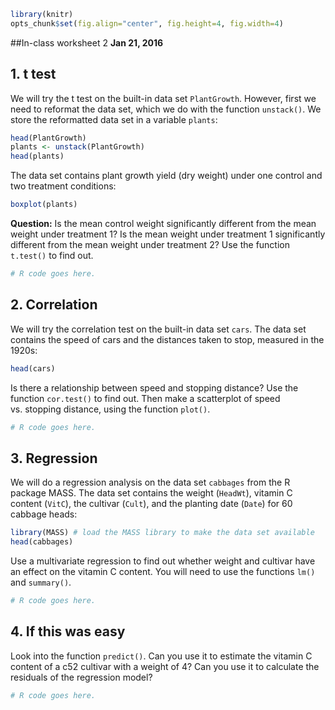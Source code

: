 ```r
library(knitr)
opts_chunk$set(fig.align="center", fig.height=4, fig.width=4)
```
##In-class worksheet 2
**Jan 21, 2016**

## 1. t test

We will try the t test on the built-in data set `PlantGrowth`. However, first we need to reformat the data set, which we do with the function `unstack()`. We store the reformatted data set in a variable `plants`:

```r
head(PlantGrowth)
plants <- unstack(PlantGrowth)
head(plants)
```

The data set contains plant growth yield (dry weight) under one control and two treatment conditions:
```r
boxplot(plants)
```

**Question:** Is the mean control weight significantly different from the mean weight under treatment 1? Is the mean weight under treatment 1 significantly different from the mean weight under treatment 2? Use the function `t.test()` to find out.

```r
# R code goes here.
```

## 2. Correlation

We will try the correlation test on the built-in data set `cars`. The data set contains the speed of cars and the distances taken to stop, measured in the 1920s:

```r
head(cars)
```

Is there a relationship between speed and stopping distance? Use the function `cor.test()` to find out. Then make a scatterplot of speed vs. stopping distance, using the function `plot()`.

```r
# R code goes here.
```

## 3. Regression

We will do a regression analysis on the data set `cabbages` from the R package MASS. The data set contains the weight (`HeadWt`), vitamin C content (`VitC`), the cultivar (`Cult`), and the planting date (`Date`) for 60 cabbage heads:

```r
library(MASS) # load the MASS library to make the data set available
head(cabbages)
```

Use a multivariate regression to find out whether weight and cultivar have an effect on the vitamin C content. You will need to use the functions `lm()` and `summary()`.

```r
# R code goes here.
```

## 4. If this was easy

Look into the function `predict()`. Can you use it to estimate the vitamin C content of a c52 cultivar with a weight of 4? Can you use it to calculate the residuals of the regression model?

```r
# R code goes here.
```


